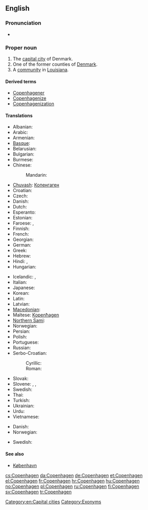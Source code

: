 {{wikipedia}}
{{wikipedia|Copenhagen County}}
{{wikipedia|Copenhagen, Louisiana}}
==English==

===Pronunciation===
* {{rhymes|eɪɡən}}

===Proper noun===
{{en-proper noun}}

# The [[capital city]] of Denmark.
# One of the former counties of [[Denmark]].
# A [[community]] in [[Louisiana]].

====Derived terms====
* [[Copenhagener]]
* [[Copenhagenize]]
* [[Copenhagenization]]

====Translations====
{{trans-top|capital of Denmark}}
* Albanian: {{t-|sq|Kopenhagen|xs=Albanian}}
* Arabic: {{t|ar|كوبنهاجن|m|tr=kuubinhaagan}}
* Armenian: {{t-|hy|Կոպենհագեն|tr=Kopenhagen}}
* [[Basque]]: {{t|eu|Kopenhage}}
* Belarusian: {{t|be|Капэнгаген|m|tr=Kapenháhen}}
* Bulgarian: {{t|bg|Копенхаген|m|tr=Kopenhágen}}
* Burmese: {{t|my|ကိုပင်ဟေဂင်မြို့|sc=Mymr}}
* Chinese:
*: Mandarin: {{t|zh|哥本哈根|tr=Gēběnhāgēn|sc=Hani}}
* [[Chuvash]]: [[Копенгаген]]
* Croatian: {{t+|hr|Kopenhagen}}
* Czech: {{t+|cs|Kodaň|f}}
* Danish: {{t+|da|København}}
* Dutch: {{t-|nl|Kopenhagen}}
* Esperanto: {{t|eo|Kopenhago}}
* Estonian: {{t+|et|Kopenhaagen}}
* Faroese: {{t-|fo|Keypmannahavn|f|xs=Faroese}}, {{t|fo|Keypinhavn}}
* Finnish: {{t+|fi|Kööpenhamina}}
* French: {{t+|fr|Copenhague|f}}
* Georgian: {{t|ka|კოპენჰაგენი|tr=kʼopʼenhageni|sc=Geor}}
* German: {{t+|de|Kopenhagen|n}}
* Greek: {{t+|el|Κοπεγχάγη|f|tr=Kopenchági}}
* Hebrew: {{t|he|קופנהאגן}}
* Hindi: {{t|hi|कोपेनहेगन|tr=kopenhegan|xs=Hindi}}, {{t|hi|कोपनहेगन|tr=kopanhegan|xs=Hindi}}
* Hungarian: {{t+|hu|Koppenhága}}
{{trans-mid}}
* Icelandic: {{t-|is|Kaupmannahöfn|f}}, {{t|is|Kaupinhafn}}
* Italian: {{t-|it|Copenhagen|f}}
* Japanese: {{t|ja|コペンハーゲン|tr=Kopenhāgen|sc=Jpan}}
* Korean: {{t|ko|코펜하겐|tr=Kopenhagen|sc=Kore}}
* Latin: {{t-|la|Hafnia}}
* Latvian: {{t|lv|Kopenhāgena|xs=Latvian}}
* [[Macedonian]]: {{t|mk|Копенхаген|m|tr=Kopenhágen}}
* Maltese: [[Kopenħagen]]
* [[Northern Sami]]: {{tø|se|Københápman}}
* Norwegian: {{t+|no|København}}
* Persian: {{t|fa|کپنهاگ|tr=Kopenhâg|sc=fa-Arab}}
* Polish: {{t+|pl|Kopenhaga|f}}
* Portuguese: {{t|pt|Copenhague}}
* Russian: {{t-|ru|Копенгаген|m|tr=Kopengágen}}
* Serbo-Croatian:
*: Cyrillic: {{t|sh|Копенхаген|m}}
*: Roman: {{t|sh|Kopenhagen|m}}
* Slovak: {{t-|sk|Kodaň|f}}
* Slovene: {{t|sl|København|m}}, {{t|sl|Kobenhaven|m}}, {{t|sl|Kopenhagen|m}}
* Swedish: {{t+|sv|Köpenhamn|n}}
* Thai: {{t|th|โคเปนเฮเกน|tr=koh-bpayn-hay-gayn|sc=Thai}}
* Turkish: {{t+|tr|Kopenhag}}
* Ukrainian: {{t-|uk|Копенгаген|m|tr=Kopenháhen|xs=Ukrainian}}
* Urdu: {{t|ur|کوپن ہیگن|tr=kopen hegan|sc=ur-Arab}}
* Vietnamese: {{t|vi|Copenhagen}}
{{trans-bottom}}

{{trans-top|former county in Denmark}}
* Danish: {{t|da|Københavns Kommune}}
* Norwegian: {{t+|no|København}}
{{trans-mid}}
* Swedish: {{t+|sv|Köpenhamn|n}}
{{trans-bottom}}

====See also====
* [[København]]

[[Category:en:Capital cities]]
[[Category:Exonyms]]

[[cs:Copenhagen]]
[[da:Copenhagen]]
[[de:Copenhagen]]
[[et:Copenhagen]]
[[el:Copenhagen]]
[[fr:Copenhagen]]
[[hr:Copenhagen]]
[[hu:Copenhagen]]
[[no:Copenhagen]]
[[pl:Copenhagen]]
[[ru:Copenhagen]]
[[fi:Copenhagen]]
[[sv:Copenhagen]]
[[tr:Copenhagen]]